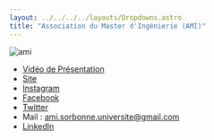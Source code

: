 ```yaml
---
layout: ../../../../layouts/Dropdowns.astro
title: "Association du Master d'Ingénierie (AMI)"
---
```

![ami](/assets/assos/ami.png)  
- [Vidéo de Présentation](https://www.youtube.com/watch?v=XcELxZU5AB8)  
- [Site](https://www.ami-sorbonne-universite.fr/)  
- [Instagram](https://www.instagram.com/ami_sorbonneuniversite)  
- [Facebook](https://www.facebook.com/AMISorbonneUniversite)  
- [Twitter](https://twitter.com/AmiSorbonne)  
- Mail : ami.sorbonne.universite@gmail.com  
- [LinkedIn](https://www.linkedin.com/company/ami-sorbonne)